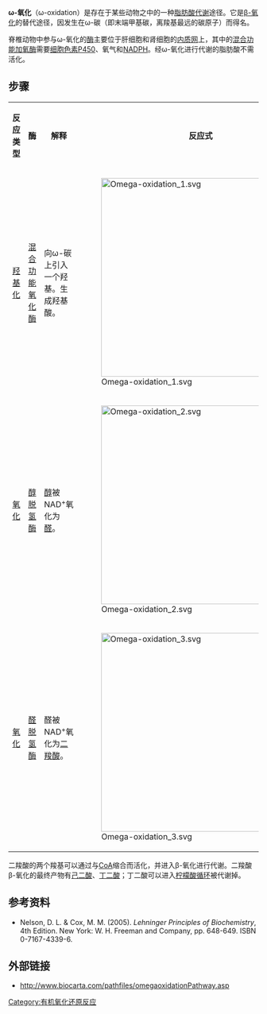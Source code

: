 {{lowercase}}
'''ω-氧化'''（ω-oxidation）是存在于某些动物之中的一种[[脂肪酸代谢|脂肪酸代谢]]途径。它是[[β-氧化|β-氧化]]的替代途径，因发生在ω-碳（即末端甲基碳，离羧基最远的碳原子）而得名。

脊椎动物中参与ω-氧化的[[酶|酶]]主要位于肝细胞和肾细胞的[[内质网|内质网]]上，其中的[[混合功能加氧酶|混合功能加氧酶]]需要[[细胞色素P450|细胞色素P450]]、氧气和[[NADPH|NADPH]]。经ω-氧化进行代谢的脂肪酸不需活化。

==步骤==
{| class="wikitable"
| <center>'''反应类型'''</center> || <center>'''酶'''</center> || <center>'''解释'''</center>||<center>'''反应式'''</center>
 |- 
 | [[羟基化|羟基化]] || [[混合功能氧化酶|混合功能氧化酶]] || 向ω-碳上引入一个羟基。生成羟基酸。 || [[Image:Omega-oxidation_1.svg|400px]] 
 |- 
 | [[氧化|氧化]] || [[醇脱氢酶|醇脱氢酶]] || [[醇|醇]]被NAD<sup>+</sup>氧化为[[醛|醛]]。 || [[Image:Omega-oxidation_2.svg|400px]]
 |- 
 | [[氧化|氧化]] || [[醛脱氢酶|醛脱氢酶]] || 醛被NAD<sup>+</sup>氧化为[[二羧酸|二羧酸]]。 || [[Image:Omega-oxidation_3.svg|400px]] 
|}

二羧酸的两个羧基可以通过与[[CoA|CoA]]缩合而活化，并进入β-氧化进行代谢。二羧酸β-氧化的最终产物有[[己二酸|己二酸]]、[[丁二酸|丁二酸]]；丁二酸可以进入[[柠檬酸循环|柠檬酸循环]]被代谢掉。

==参考资料==
*Nelson, D. L. & Cox, M. M. (2005). ''Lehninger Principles of Biochemistry'', 4th Edition. New York: W. H. Freeman and Company, pp. 648-649. ISBN 0-7167-4339-6.

==外部链接==
* http://www.biocarta.com/pathfiles/omegaoxidationPathway.asp {{Wayback|url=http://www.biocarta.com/pathfiles/omegaoxidationPathway.asp |date=20060410090215 }} 

[[Category:有机氧化还原反应|Category:有机氧化还原反应]]